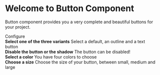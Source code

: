 
<Meta title="Introduction" />

<style>
  {`
    .subheading {
      --mediumdark: '#999999';
      font-weight: 900;
      font-size: 13px;
      color: #999;
      letter-spacing: 6px;
      line-height: 24px;
      text-transform: uppercase;
      margin-bottom: 12px;
      margin-top: 40px;
    }

    .list {
      display: grid;
      grid-template-columns: 1fr;
      grid-template-rows: 1fr 1fr;
      row-gap: 10px;
    }

    @media (min-width: 620px) {
      .list {
        row-gap: 20px;
        column-gap: 20px;
        grid-template-columns: 1fr 1fr;
      }
    }

    @media all and (-ms-high-contrast:none) {
    .list {
        display: -ms-grid;
        -ms-grid-columns: 1fr 1fr;
        -ms-grid-rows: 1fr 1fr;
      }
    }

    .item {
      display: block;
      padding: 20px 30px 20px 15px;
      border: 1px solid #00000010;
      border-radius: 5px;
      transition: background 150ms ease-out, border 150ms ease-out, transform 150ms ease-out;
      color: #333333;
      display: flex;
      align-items: flex-start;
    }

    .item:hover {
      border-color: #1EA7FD50;
      transform: translate3d(0, -3px, 0);
      box-shadow: rgba(0, 0, 0, 0.08) 0 3px 10px 0;
    }

    .item:active {
      border-color: #1EA7FD;
      transform: translate3d(0, 0, 0);
    }

    .item strong {
      font-weight: 700;
      display: block;
      margin-bottom: 2px;
    }

    .item span {
      font-size: 14px;
      line-height: 20px;
    }
  `}
</style>

# Welcome to Button Component

Button component provides you a very complete and beautiful buttons for your project.

<div className="subheading">Configure</div>

<div className="list">
  <div className="item">
    <span>
      <strong>Select one of the three variants</strong>
      Select a default, an outline and a text button
    </span>
  </div>
  <div className="item">
    <span>
      <strong>Disable the button or the shadow</strong>
      The button can be disabled!
    </span>
  </div>
  <div className="item">
    <span>
      <strong>Select a color</strong>
      You have four colors to choose
    </span>
  </div>
  <div className="item">
    <span>
      <strong>Choose a size</strong>
      Choose the size of your button, between small, medium and large
    </span>
  </div>
</div>
